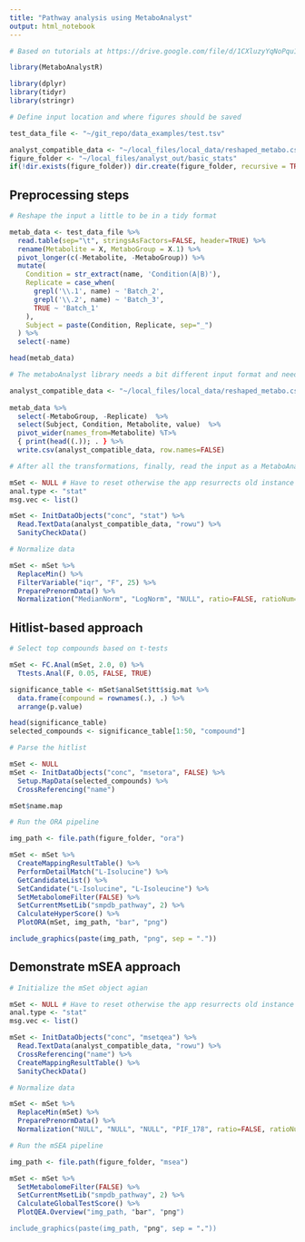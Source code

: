 ```yaml
---
title: "Pathway analysis using MetaboAnalyst"
output: html_notebook
---
```


```r
# Based on tutorials at https://drive.google.com/file/d/1CXluzyYqNoPqu1DI3HwvDAmRVGMe825m/view and https://drive.google.com/file/d/1bLHQC8G7n9XyBG4Vim63hhICb4Qtw36M/view

library(MetaboAnalystR)

library(dplyr)
library(tidyr)
library(stringr)
```

```r
# Define input location and where figures should be saved

test_data_file <- "~/git_repo/data_examples/test.tsv"

analyst_compatible_data <- "~/local_files/local_data/reshaped_metabo.csv"
figure_folder <- "~/local_files/analyst_out/basic_stats"
if(!dir.exists(figure_folder)) dir.create(figure_folder, recursive = TRUE)
```

## Preprocessing steps

```r
# Reshape the input a little to be in a tidy format

metab_data <- test_data_file %>%
  read.table(sep="\t", stringsAsFactors=FALSE, header=TRUE) %>%
  rename(Metabolite = X, MetaboGroup = X.1) %>%
  pivot_longer(c(-Metabolite, -MetaboGroup)) %>%
  mutate(
    Condition = str_extract(name, 'Condition(A|B)'),
    Replicate = case_when(
      grepl('\\.1', name) ~ 'Batch_2',
      grepl('\\.2', name) ~ 'Batch_3',
      TRUE ~ 'Batch_1'
    ),
    Subject = paste(Condition, Replicate, sep="_")
  ) %>%
  select(-name)

head(metab_data)
```

```r
# The metaboAnalyst library needs a bit different input format and needs an input file (data frame is not good enough)

analyst_compatible_data <- "~/local_files/local_data/reshaped_metabo.csv"
  
metab_data %>%
  select(-MetaboGroup, -Replicate)  %>%
  select(Subject, Condition, Metabolite, value)  %>%
  pivot_wider(names_from=Metabolite) %T>%
  { print(head((.)); . } %>%
  write.csv(analyst_compatible_data, row.names=FALSE)
```

```r
# After all the transformations, finally, read the input as a MetaboAnalyst object (mSet)

mSet <- NULL # Have to reset otherwise the app resurrects old instance from global when chunk is rerun
anal.type <- "stat"
msg.vec <- list()

mSet <- InitDataObjects("conc", "stat") %>%
  Read.TextData(analyst_compatible_data, "rowu") %>%
  SanityCheckData()
```

```r
# Normalize data

mSet <- mSet %>%
  ReplaceMin() %>%
  FilterVariable("iqr", "F", 25) %>%
  PreparePrenormData() %>%
  Normalization("MedianNorm", "LogNorm", "NULL", ratio=FALSE, ratioNum=20)
```

## Hitlist-based approach


```r
# Select top compounds based on t-tests

mSet <- FC.Anal(mSet, 2.0, 0) %>%
  Ttests.Anal(F, 0.05, FALSE, TRUE)

significance_table <- mSet$analSet$tt$sig.mat %>%
  data.frame(compound = rownames(.), .) %>%
  arrange(p.value)

head(significance_table)
selected_compounds <- significance_table[1:50, "compound"]
```

```r
# Parse the hitlist

mSet <- NULL
mSet <- InitDataObjects("conc", "msetora", FALSE) %>%
  Setup.MapData(selected_compounds) %>%
  CrossReferencing("name")

mSet$name.map
```

```r
# Run the ORA pipeline

img_path <- file.path(figure_folder, "ora")

mSet <- mSet %>%
  CreateMappingResultTable() %>%
  PerformDetailMatch("L-Isolucine") %>%
  GetCandidateList() %>%
  SetCandidate("L-Isolucine", "L-Isoleucine") %>%
  SetMetabolomeFilter(FALSE) %>%
  SetCurrentMsetLib("smpdb_pathway", 2) %>%
  CalculateHyperScore() %>%
  PlotORA(mSet, img_path, "bar", "png")

include_graphics(paste(img_path, "png", sep = "."))
```

## Demonstrate mSEA approach

```r
# Initialize the mSet object agian

mSet <- NULL # Have to reset otherwise the app resurrects old instance from global when chunk is rerun
anal.type <- "stat"
msg.vec <- list()

mSet <- InitDataObjects("conc", "msetqea") %>%
  Read.TextData(analyst_compatible_data, "rowu") %>%
  CrossReferencing("name") %>%
  CreateMappingResultTable() %>%
  SanityCheckData()
```

```r
# Normalize data

mSet <- mSet %>%
  ReplaceMin(mSet) %>%
  PreparePrenormData() %>%
  Normalization("NULL", "NULL", "NULL", "PIF_178", ratio=FALSE, ratioNum=20)
```

```r
# Run the mSEA pipeline

img_path <- file.path(figure_folder, "msea")

mSet <- mSet %>%
  SetMetabolomeFilter(FALSE) %>%
  SetCurrentMsetLib("smpdb_pathway", 2) %>%
  CalculateGlobalTestScore() %>%
  PlotQEA.Overview("img_path, "bar", "png")

include_graphics(paste(img_path, "png", sep = "."))
```